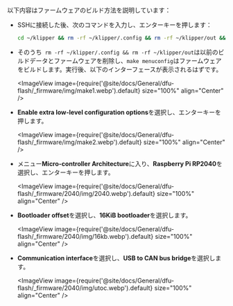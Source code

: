 以下内容はファームウェアのビルド方法を説明しています：
* SSHに接続した後、次のコマンドを入力し、エンターキーを押します：

    ```bash
    cd ~/klipper && rm -rf ~/klipper/.config && rm -rf ~/klipper/out && make menuconfig
    ```

* そのうち` rm -rf ~/klipper/.config && rm -rf ~/klipper/out`は以前のビルドデータとファームウェアを削除し、`make menuconfig`はファームウェアをビルドします。実行後、以下のインターフェースが表示されるはずです。

    <ImageView image={require('@site/docs/General/dfu-flash/_firmware/img/make1.webp').default} size="100%" align="Center" />

* **Enable extra low-level configuration options**を選択し、エンターキーを押します。

    <ImageView image={require('@site/docs/General/dfu-flash/_firmware/img/make2.webp').default} size="100%" align="Center" />

* メニュー**Micro-controller Architecture**に入り、**Raspberry Pi RP2040**を選択し、エンターキーを押します。

    <ImageView image={require('@site/docs/General/dfu-flash/_firmware/2040/img/2040.webp').default} size="100%" align="Center" />

* **Bootloader offset**を選択し、**16KiB bootloader**を選択します。

    <ImageView image={require('@site/docs/General/dfu-flash/_firmware/2040/img/16kb.webp').default} size="100%" align="Center" />

* **Communication interface**を選択し、**USB to CAN bus bridge**を選択します。

    <ImageView image={require('@site/docs/General/dfu-flash/_firmware/2040/img/utoc.webp').default} size="100%" align="Center" />